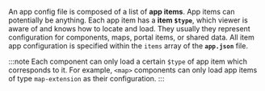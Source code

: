 An app config file is composed of a list of **app items**. App items can potentially be anything. Each app item has a **item `$type`**, which viewer is aware of and knows how to locate and load. They usually they represent configuration for components, maps, portal items, or shared data. All item app configuration is specified within the `items` array of the **`app.json`** file.

:::note
Each component can only load a certain `$type` of app item which corresponds to it. For example, `<map>` components can only load app items of type `map-extension` as their configuration.
:::
